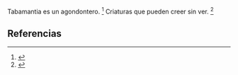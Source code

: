 Tabamantia es un agondontero. <ref>{{lib|LU|50|7|2}}</ref> Criaturas que pueden creer sin ver. <ref>{{lib|LU|50|7|2}}</ref> 

== Referencias ==

<references />
